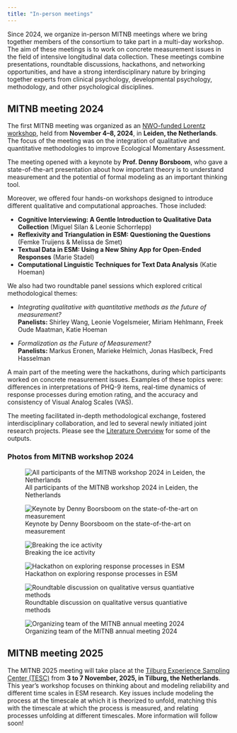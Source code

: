 ```yaml
---
title: "In-person meetings"
---
```


Since 2024, we organize in-person MITNB meetings where we bring together members of the consortium to take part in a multi-day workshop. The aim of these meetings is to work on concrete measurement issues in the field of intensive longitudinal data collection. These meetings combine presentations, roundtable discussions, hackathons, and networking opportunities, and have a strong interdisciplinary nature by bringing together experts from clinical psychology, developmental psychology, methodology, and other psychological disciplines.

## MITNB meeting 2024 {#mitnb-meeting-2024}

The first MITNB meeting was organized as an [NWO-funded Lorentz workshop](https://www.lorentzcenter.nl/its-about-time-improving-intensive-longitudinal-data.html), held from **November 4–8, 2024**, in **Leiden, the Netherlands**. The focus of the meeting was on the integration of qualitative and quantitative methodologies to improve Ecological Momentary Assessment.

The meeting opened with a keynote by **Prof. Denny Borsboom**, who gave a state-of-the-art presentation about how important theory is to understand measurement and the potential of formal modeling as an important thinking tool.

Moreover, we offered four hands-on workshops designed to introduce different qualitative and computational approaches. Those included:

-   **Cognitive Interviewing: A Gentle Introduction to Qualitative Data Collection** (Miguel Silan & Leonie Schorrlepp)
-   **Reflexivity and Triangulation in ESM: Questioning the Questions** (Femke Truijens & Melissa de Smet)
-   **Textual Data in ESM: Using a New Shiny App for Open-Ended Responses** (Marie Stadel)
-   **Computational Linguistic Techniques for Text Data Analysis** (Katie Hoeman)

We also had two roundtable panel sessions which explored critical methodological themes:

-   *Integrating qualitative with quantitative methods as the future of measurement?*\
    **Panelists:** Shirley Wang, Leonie Vogelsmeier, Miriam Hehlmann, Freek Oude Maatman, Katie Hoeman

-   *Formalization as the Future of Measurement?*\
    **Panelists:** Markus Eronen, Marieke Helmich, Jonas Haslbeck, Fred Hasselman

A main part of the meeting were the hackathons, during which participants worked on concrete measurement issues. Examples of these topics were: differences in interpretations of PHQ-9 items, real-time dynamics of response processes during emotion rating, and the accuracy and consistency of Visual Analog Scales (VAS).

The meeting facilitated in-depth methodological exchange, fostered interdisciplinary collaboration, and led to several newly initiated joint research projects. Please see the [Literature Overview](../literature/index.qmd) for some of the outputs.

### Photos from MITNB workshop 2024

![All participants of the MITNB workshop 2024 in Leiden, the Netherlands](files/mitnb2024_3.jpg)

![Keynote by Denny Boorsboom on the state-of-the-art on measurement](files/mitnb2024_7.jpg)

![Breaking the ice activity](files/mitnb2024_2.jpg)

![Hackathon on exploring response processes in ESM](files/mitnb2024_4.jpg)

![Roundtable discussion on qualitative versus quantiative methods](files/mitnb2024_5.jpg)

![Organizing team of the MITNB annual meeting 2024](files/mitnb2024_1.jpg)

## MITNB meeting 2025 {#mitnb-meeting-2025}

The MITNB 2025 meeting will take place at the [Tilburg Experience Sampling Center (TESC)](https://experiencesampling.nl/) from **3 to 7 November, 2025, in Tilburg, the Netherlands**. This year’s workshop focuses on thinking about and modeling reliability and different time scales in ESM research. Key issues include modeling the process at the timescale at which it is theorized to unfold, matching this with the timescale at which the process is measured, and relating processes unfolding at different timescales. More information will follow soon!